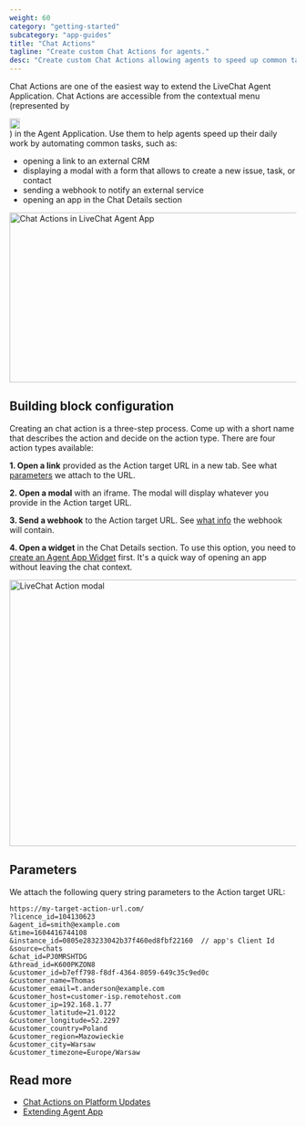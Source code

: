 ```yaml
---
weight: 60
category: "getting-started"
subcategory: "app-guides"
title: "Chat Actions"
tagline: "Create custom Chat Actions for agents."
desc: "Create custom Chat Actions allowing agents to speed up common tasks."
---
```


<p>
Chat Actions are one of the easiest way to extend the LiveChat Agent Application. Chat Actions are accessible from the contextual menu (represented by <div style={{display: 'inline-block', width: '18px'}}><img style={{verticalAlign: 'middle'}} src="/images/getting-started/app-guides/chat-actions/menu-icon.svg" alt="meatballs-menu-icon" height="18px" width="18px" /></div>) in the Agent Application. Use them to help agents speed up their daily work by automating common tasks, such as:
</p>

- opening a link to an external CRM
- displaying a modal with a form that allows to create a new issue, task, or contact
- sending a webhook to notify an external service
- opening an app in the Chat Details section

<div style={{maxWidth: '800px'}}>
<img alt="Chat Actions in LiveChat Agent App" src="/images/getting-started/app-guides/chat-actions/chat-actions-dropdown-livechat-1.png" width="800px" height="298px"/>
</div>

## Building block configuration

Creating an chat action is a three-step process. Come up with a short name that describes the action and decide on the action type.  There are four action types available:

**1. Open a link** provided as the Action target URL in a new tab. See what [parameters](#parameters) we attach to the URL.

**2. Open a modal** with an iframe. The modal will display whatever you provide in the Action target URL.

**3. Send a webhook** to the Action target URL. See [what info](#parameters) the webhook will contain.

**4. Open a widget** in the Chat Details section. To use this option, you need to [create an Agent App Widget](/extending-agent-app/agent-app-sdk/#getting-started) first. It's a quick way of opening an app without leaving the chat context.

<div style={{maxWidth: '600px'}}>
  <img src="/images/getting-started/app-guides/chat-actions/chat-action-modal-livechat-example.png" alt="LiveChat Action modal" width="600px" height="467px" />
</div>

## Parameters

We attach the following query string parameters to the Action target URL:

<CodeSample>

```
https://my-target-action-url.com/
?licence_id=104130623
&agent_id=smith@example.com
&time=1604416744108
&instance_id=0805e283233042b37f460ed8fbf22160  // app's Client Id
&source=chats
&chat_id=PJ0MRSHTDG
&thread_id=K600PKZON8
&customer_id=b7eff798-f8df-4364-8059-649c35c9ed0c
&customer_name=Thomas
&customer_email=t.anderson@example.com
&customer_host=customer-isp.remotehost.com
&customer_ip=192.168.1.77
&customer_latitude=21.0122
&customer_longitude=52.2297
&customer_country=Poland
&customer_region=Mazowieckie
&customer_city=Warsaw
&customer_timezone=Europe/Warsaw
```

</CodeSample>

## Read more

- [Chat Actions on Platform Updates](https://developers.livechat.com/updates/chat-actions)
- [Extending Agent App](/extending-agent-app/#chat-actions)
